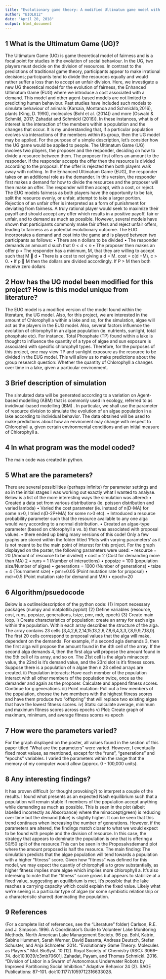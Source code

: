 ```yaml
---
title: "Evolutionary game theory: A modified Ultimatum game model with algae as players"
author: "BIOL812"
date: "April 20, 2018"
output: html_document
---
```


## 1 What is the Ultimatum Game (UG)?

The Ultimatum Game (UG) is game theoretical model of fairness and is a focal point for studies in the
evolution of social behaviour. In the UG, two players must decide on the division of resources. In contrast to
the predictions of traditional game theory, participants appear to make irrational decisions; participants tend
to divide the resources equally and would rather suffer a loss than to accept an unfair division. Here, we
investigate a new UG theoretical model for the evolution of fairness, the Enhanced Ultimatum Game (EUG)
where we introduce a cost associated with a demand.
This model and other agent-based models are not limited to predicting human behaviour. Past studies have
included such models to simulate behaviour of animals (Karsaia, Montanoa and Schmicklb,2016), plants
(King, D. 1990), molecules (Bohl et al. (2014)) and more (Oswald & Schmikl, 2017; Zahadat and Schmickl
(2016)). In these instances, what is of interest is the interaction of the members within a population and the
changes that occur. It is my understanding that, if a particular population evolves via interactions of the
members within its group, then the UG model may be applied.
For the purpose of a simple description, let’s consider how the UG game would be applied to people. The
Ultimatum Game (UG) involves two players, the proposer and the responder, deciding on how to divide a
resource between them. The proposer first offers an amount to the responder. If the responder accepts the
offer then the resource is divided according to the proposal. If the offer is rejected then both players walk
away with nothing.
In the Enhanced Ultimatum Game (EUG), the responder takes on an additional role as the demander. In
this version, the responder first makes a demand for how to divide the resources and the proposer will then
make an offer. The responder will then accept, with a cost, or reject.
The EUG models fairness as both players have the opportunity to be fair, split the resource evenly, or unfair,
attempt to take a larger portion. Rejection of an unfair offer is interpreted as a form of punishment for
deviating from fairness. A truly rational player would seek to maximize their payoff and should accept any
offer which results in a positive payoff, fair or unfair, and to demand as much as possible. However, several
models have shown that participants commonly make fair offers and reject unfair offers, leading to fairness as
a potential evolutionary outcome.
The EUG incorporates a demand and cost into the game and is played between two participants as follows:
• There are n dollars to be divided
• The responder demands an amount d such that $0 < d < n$
• The proposer then makes an offer p
• The responder has a minimum, M, that they are willing to accept such that M  d
• There is a cost to not giving a d = M. cost = c(d −M), c > 0.
• If p  M then the dollars are divided accordingly. If P > M then both receive zero dollars

## 2 How has the UG model been modified for this project? How is this model unique from literature?

The EUG model is a modified version of the model found within the literature, the UG model. Also, for this
project, we are interested in the amount of Chlorophyll a within a lake and so, for the simulation, algae will
act as the players in the EUG model. Also, several factors influence the evolution of chlorophyll in an algae
population (ie. nutrients, sunlight, total phosphate etc). For instance, Total Phosphate (TP) found within
a lake is thought to influence the quantity of a type of algae and sun exposure is associated with specific
chlorophyll types. Therefore, for the purposes of this project, one may view TP and sunlight exposure as the
resource to be divided in the EUG model. This will allow us to make predictions about the group research
question: Whether the quantity of Chlorophyll a changes over time in a lake, given a particular environment.

## 3 Brief description of simulation

The simulated data will be generated according to a variation on Agent-based modelling (ABM) that is
commonly used in ecology, referred to as invidivual-based modelling (IBM) . In particular, we shall use
the parameter of resource division to simulate the evolution of an algae population in a lake according to
individual behavior. The data obtained will be used to make predictions about how an enviroment may
change with respect to Chlorophyll a, given certain environmental conditions and an initial measure of
Chlorophyll a.

## 4 In what program was the model coded?

The main code was created in python.

## 5 What are the parameters?

There are several possibilities (perhaps infinite) for parameter settings and so in the initial stages I was
working out exactly what I wanted to analyse. Below is a list of the more interesting ways the simulation was
altered:
• Created a data set from various distributions (ie. poisson distribution and varied lambda)
• Varied the cost parameter (ie. instead of n(D-MA) for some n>0, I tried n(D-2P+MA) for some n>0
etc).
• Introduced a resource probability parameter such that the resource available to any one alga would
vary according to a normal distribution.
• Created an algae-type parameter (based on chlorophyll a vs. b) that was associated with proposal
values.
• there ended up being many versions of this code!
Only a few graphs are stored within the folder titled ‘Plots with varying parameters’ as it is not meant to be
the main point of interest for this project.
For the graph displayed on the poster, the following parameters were used:
• resource = 20 (Amount of resource to be divided)
• cost = 2 (Cost for demanding more than MA)
2
• runs = 1 (Number of interactions)
• popsize = 100 (population size/Number of algae)
• generations = 1000 (Number of generations)
• tsize = 4 (Tournament size)
• pmr=0.05 (Point mutation rate for proposal)
• mdr=0.5 (Point mutation rate for demand and MA)
• epoch=20

## 6 Algorithm/psuedocode

Below is a outline/description of the python code:
{1} Import necessary packages (numpy and matplotlib.pyplot)
{2} Define variables (resource, cost, runs, popsize, generations, tsize, pmr, mdr, epoch)
{3} Create main loop.
i) Create characteristics of population: create an array for each alga within the population.
Within each array describes the structure of the alga. The array contains 23 cells
[3,4,2,6,2,14,15,13,2,6,7,8,6,4,3,3,7,8,9,9,7,18,0]. The first 20 cells correspond to proposal values that
the alga will make, dependent on the demands. For example, if a second agla demands 3, then the
first alga will propose the amount found in the 4th cell of the array. If the second alga demands 4,
then the first alga will propose the amount found in the 5th cell of its array, and so on. The 21st
cell is the alga’s minaccept value, the 22nd is it’s demand value, and the 23rd slot is it’s fitness
score. Suppose there is a population of n algae then n 23 celled arrays are created.
ii) Population interacts: Have each member of the population interact with all other members of the
population twice, once as the demander and again as the proposer. Calculate and append fitness
scores. Continue for g generations.
iii) Point mutation: Pull out a few members of the population, choose the two members with the highest
fitness scores and have them produce two "offspring" that will replace two existing algae that have
the lowest fitness scores.
iv) Stats: calculate average, minimum and maximum fitness scores across epochs
v) Plot: Create graph of maximum, minimum, and average fitness scores vs epoch

## 7 How were the parameters varied?

For the graph displayed on the poster, all values found in the section of this paper titled “What are the
parameters” were varied. However, I eventually fixed most values, as mentioned, except for the “runs”,
“generations” and “epochs” variables. I varied the parameters within the range that the memory of my
computer would allow (approx. 0 - 100,000 units).

## 8 Any interesting findings?
It has proven difficult (or thought provoking?) to interpret a couple of the results. I found what presents
as an expected Nash equilibrium such that a population will remain stable if members of the population accept anything while demanding as much as possible. This is seen in the plot (albeit labelled incorrectly as
Absorbance) where the minaccept(green) is reducing over time but the demand (blue) is slightly higher. It
can be seen that this trend continues when increasing the number of generations. However, if the parameters
are altered, the findings match closer to what we would expect to be found with people and the division of
resource. In this case, the strategy that appears to dominate the population is one that is offering a 50/50
split of the resource.This can be seen in the Proposalvsdemand plot where the amount proposed is half the
resource.
The main finding: The simulation predicts that the algae population will tend towards a population with
a higher “fitness” score. Given how “fitness” was defined for this model, we may expect the quantiy of
chlorophyll a to grow substantially, as higher fitness implies more algae which implies more chlorophyll a. It’s
also interesing to note that the “fitness” score grows but appears to stabilize at a fixed value, suggesting
an equilibrium is met. It’s possible that the lake reaches a carrying capacity which could explain the fixed
value. Likely what we’re seeing is a particular type of algae (or some symbiotic relationship or a characteristic
shared) dominating the population.

## 9 References

(For a complete list of references, see the “Literature” folder)
Carlson, R.E. and J. Simpson. 1996. A Coordinator’s Guide to Volunteer Lake Monitoring Methods. North
American Lake Management Society. 96 pp.
Bohl, Katrin, Sabine Hummert, Sarah Werner, David Basanta, Andreas Deutsch, Stefan Schuster, and Anja
Schroeter. 2014. “Evolutionary Game Theory: Molecules as Players.” Mol. BioSyst. 10 (12). Royal Society
of Chemistry (RSC): 3066–74. doi:10.1039/c3mb70601j.
Zahadat, Payam, and Thomas Schmickl. 2016. “Division of Labor in a Swarm of Autonomous Underwater
Robots by Improved Partitioning Social Inhibition.” Adaptive Behavior 24 (2). SAGE Publications: 87–101.
doi:10.1177/1059712316633028.
